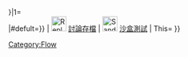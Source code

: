 {{PageTabs
| NOTOC = false
| [[File:Flow logo 1.svg|30px|link=]] [[Wikipedia:結構式討論|首頁]]
| [[File:Crystal128-configure.svg|30px|link=]] [[Help:Flow|-{zh-hans:帮助; zh-hant:說明;}-]]
| [[File:Dialog-information on.svg|30px|link=]] [[Wikipedia talk:Flow|-{zh-hans:反馈; zh-hant:回饋;}-與求助]] [[File:Help-browser.svg|30px|link=]]{{#switch:{{{talk|{{{Talk|0}}}}}}|1=<br>|#defult=}}
| [[File:Replacement filing cabinet.svg|30px|link=]] [[Wikipedia_talk:結構式討論/存檔|討論存檔]]
| [[File:Sandbox.svg|30px|link=]] [[Wikipedia talk:Flow tests|沙盒測試]]
| This={{{This|1}}}
}}

[[Category:Flow]]